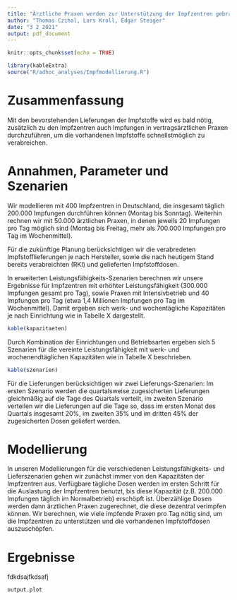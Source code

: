 ```yaml
---
title: "Ärztliche Praxen werden zur Unterstützung der Impfzentren gebraucht"
author: "Thomas Czihal, Lars Kroll, Edgar Steiger"
date: "3 2 2021"
output: pdf_document
---
```


```r
knitr::opts_chunk$set(echo = TRUE)
```

```r
library(kableExtra)
source("R/adhoc_analyses/Impfmodellierung.R")
```

# Zusammenfassung

Mit den bevorstehenden Lieferungen der Impfstoffe wird es bald nötig, zusätzlich zu den Impfzentren auch Impfungen in vertragsärztlichen Praxen durchzuführen, um die vorhandenen Impfstoffe schnellstmöglich zu verabreichen.

# Annahmen, Parameter und Szenarien

<!-- Mit den zugelassenen Impfstoffen sind derzeit nur Impfungen an Personen über 18 Jahren möglich.  -->

Wir modellieren mit 400 Impfzentren in Deutschland, die insgesamt täglich 200.000 Impfungen durchführen können (Montag bis Sonntag). Weiterhin rechnen wir mit 50.000 ärztlichen Praxen, in denen jeweils 20 Impfungen pro Tag möglich sind (Montag bis Freitag, mehr als 700.000 Impfungen pro Tag im Wochenmittel).

Für die zukünftige Planung berücksichtigen wir die verabredeten Impfstofflieferungen je nach Hersteller, sowie die nach heutigem Stand bereits verabreichten (RKI) und gelieferten Impfstoffdosen.

In erweiterten Leistungsfähigkeits-Szenarien berechnen wir unsere Ergebnisse für Impfzentren mit erhöhter Leistungsfähigkeit (300.000 Impfungen gesamt pro Tag), sowie Praxen mit Intensivbetrieb und 40 Impfungen pro Tag (etwa 1,4 Millionen Impfungen pro Tag im Wochenmittel). Damit ergeben sich werk- und wochentägliche Kapazitäten je nach Einrichtung wie in Tabelle X dargestellt.

```r
kable(kapazitaeten)
```

Durch Kombination der Einrichtungen und Betriebsarten ergeben sich 5 Szenarien für die vereinte Leistungsfähigkeit mit werk- und wochenendtäglichen Kapazitäten wie in Tabelle X beschrieben.

```r
kable(szenarien)
```

Für die Lieferungen berücksichtigen wir zwei Lieferungs-Szenarien: Im ersten Szenario werden die quartalsweise zugesicherten Lieferungen gleichmäßig auf die Tage des Quartals verteilt, im zweiten Szenario verteilen wir die Lieferungen auf die Tage so, dass im ersten Monat des Quartals insgesamt 20%, im zweiten 35% und im dritten 45% der zugesicherten Dosen geliefert werden.

# Modellierung

In unseren Modellierungen für die verschiedenen Leistungsfähigkeits- und Lieferszenarien gehen wir zunächst immer von den Kapazitäten der Impfzentren aus. Verfügbare tägliche Dosen werden im ersten Schritt für die Auslastung der Impfzentren benutzt, bis diese Kapazität (z.B. 200.000 Impfungen täglich im Normalbetrieb) erschöpft ist. Überzählige Dosen werden dann ärztlichen Praxen zugerechnet, die diese dezentral verimpfen können. Wir berechnen, wie viele impfende Praxen pro Tag nötig sind, um die Impfzentren zu unterstützen und die vorhandenen Impfstoffdosen auszuschöpfen.

# Ergebnisse

fdkdsajfkdsafj

```r
output.plot
```

